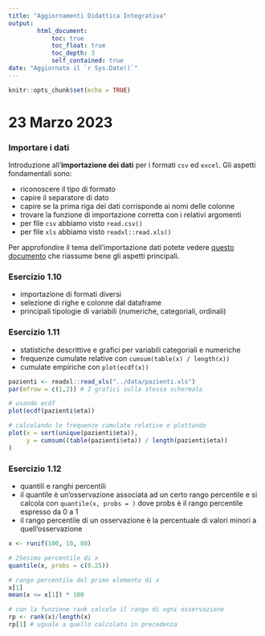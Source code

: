 ```yaml
---
title: "Aggiornamenti Didattica Integrativa"
output: 
        html_document:
            toc: true
            toc_float: true
            toc_depth: 3
            self_contained: true
date: "Aggiornato il `r Sys.Date()`"
---
```


```r
knitr::opts_chunk$set(echo = TRUE)
```

# 23 Marzo 2023

### Importare i dati

Introduzione all'**importazione dei dati** per i formati `csv` ed `excel`. Gli aspetti fondamentali sono:

- riconoscere il tipo di formato
- capire il separatore di dato
- capire se la prima riga dei dati corrisponde ai nomi delle colonne
- trovare la funzione di importazione corretta con i relativi argomenti
- per file `csv` abbiamo visto `read.csv()`
- per file `xls` abbiamo visto `readxl::read.xls()`

Per approfondire il tema dell'importazione dati potete vedere [questo documento](https://arca-dpss.github.io/course-R/extra/importing_data.html) che riassume bene gli aspetti principali.

### Esercizio 1.10

- importazione di formati diversi
- selezione di righe e colonne dal dataframe
- principali tipologie di variabili (numeriche, categoriali, ordinali)

### Esercizio 1.11

- statistiche descrittive e grafici per variabili categoriali e numeriche
- frequenze cumulate relative con `cumsum(table(x) / length(x))`
- cumulate empiriche con `plot(ecdf(x))`

```r
pazienti <- readxl::read_xls("../data/pazienti.xls")
par(mfrow = c(1,2)) # 2 grafici sulla stessa schermata

# usando ecdf
plot(ecdf(pazienti$eta))

# calcolando le frequenze cumulate relative e plottando
plot(x = sort(unique(pazienti$eta)),
     y = cumsum((table(pazienti$eta)) / length(pazienti$eta))
)
```

### Esercizio 1.12

- quantili e ranghi percentili
- il quantile è un'osservazione associata ad un certo rango percentile e si calcola con `quantile(x, probs = )` dove probs è il rango percentile espresso da 0 a 1
- il rango percentile di un osservazione è la percentuale di valori minori a quell'osservazione

```r
x <- runif(100, 10, 80)

# 25esimo percentile di x
quantile(x, probs = c(0.25))

# rango percentile del primo elemento di x
x[1]
mean(x <= x[1]) * 100

# con la funzione rank calcolo il rango di ogni osservazione
rp <- rank(x)/length(x)
rp[1] # uguale a quello calcolato in precedenza
```
